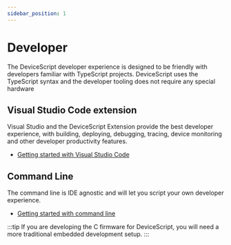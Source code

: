 ```yaml
---
sidebar_position: 1
---
```


# Developer

The DeviceScript developer experience is designed to be friendly with developers familiar with TypeScript projects.
DeviceScript uses the TypeScript syntax and the developer tooling does not require any special hardware

## Visual Studio Code extension

Visual Studio and the DeviceScript Extension provide the best developer experience, with building, deploying, debugging,
tracing, device monitoring and other developer productivity features.

-   [Getting started with Visual Studio Code](/getting-started/vscode)

## Command Line

The command line is IDE agnostic and will let you script your own developer experience.

-   [Getting started with command line](/getting-started/cli)

:::tip
If you are developing the C firmware for DeviceScript,
you will need a more traditional embedded development setup.
:::
